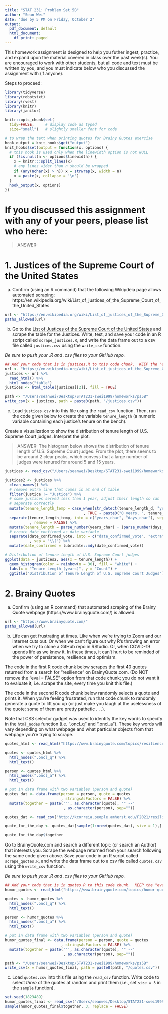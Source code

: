 ```yaml
---
title: "STAT 231: Problem Set 5B"
author: "Sean Wei"
date: "due by 5 PM on Friday, October 2"
output:
  pdf_document: default
  html_document:
    df_print: paged
---
```


This homework assignment is designed to help you futher ingest, practice, and expand upon the material covered in class over the past week(s).  You are encouraged to work with other students, but all code and text must be written by you, and you must indicate below who you discussed the assignment with (if anyone).  

Steps to proceed:

\begin{enumerate}
\item In RStudio, go to File > Open Project, navigate to the folder with the course-content repo, select the course-content project (course-content.Rproj), and click "Open" 
\item Pull the course-content repo (e.g. using the blue-ish down arrow in the Git tab in upper right window)
\item Copy ps5B.Rmd from the course repo to your repo (see page 6 of the GitHub Classroom Guide for Stat231 if needed)
\item Close the course-content repo project in RStudio
\item Open YOUR repo project in RStudio
\item In the ps5B.Rmd file in YOUR repo, replace "YOUR NAME HERE" with your name
\item Add in your responses, committing and pushing to YOUR repo in appropriate places along the way
\item Run "Knit PDF" 
\item Upload the pdf to Gradescope.  Don't forget to select which of your pages are associated with each problem.  \textit{You will not get credit for work on unassigned pages (e.g., if you only selected the first page but your solution spans two pages, you would lose points for any part on the second page that the grader can't see).} 
\end{enumerate}

```r
library(tidyverse)
library(robotstxt)
library(rvest)
library(knitr)
library(janitor)

knitr::opts_chunk$set(
  tidy=FALSE,     # display code as typed
  size="small")   # slightly smaller font for code

# to wrap the text when printing quotes for Brainy Quotes exercise
hook_output = knit_hooks$get("output")
knit_hooks$set(output = function(x, options) {
  # this hook is used only when the linewidth option is not NULL
  if (!is.null(n <- options$linewidth)) {
    x = knitr:::split_lines(x)
    # any lines wider than n should be wrapped
    if (any(nchar(x) > n)) x = strwrap(x, width = n)
    x = paste(x, collapse = '\n')
  }
  hook_output(x, options)
})
```


\newpage 
# If you discussed this assignment with any of your peers, please list who here:

> ANSWER:

\newpage
# 1. Justices of the Supreme Court of the United States 

a. Confirm (using an R command) that the following Wikipdeia page allows automated scraping:
https://en.wikipedia.org/wiki/List_of_justices_of_the_Supreme_Court_of_the_United_States


```r
url <- "https://en.wikipedia.org/wiki/List_of_justices_of_the_Supreme_Court_of_the_United_States"
paths_allowed(url)
```

\newpage
b. Go to the [List of Justices of the Supreme Court of the United States](https://en.wikipedia.org/wiki/List_of_justices_of_the_Supreme_Court_of_the_United_States) and scrape the table for the Justices.  Write, test, and save your code in an R script called `scrape_justices.R`, and write the data frame out to a csv file called `justices.csv` using the `write_csv` function.

*Be sure to push your .R and .csv files to your GitHub repo.*


```r
## Add your code that is in justices.R to this code chunk.  KEEP the "eval=FALSE" option in this code chunk option, as you do NOT want to evaluate it (which would re-scrape the website everytime you knit this file).  (We do want the grader to be able to see the code, though, as you'll only submit this one knit PDF to Gradescope.)
url <- "https://en.wikipedia.org/wiki/List_of_justices_of_the_Supreme_Court_of_the_United_States"
justices <- url %>% 
  read_html() %>% 
  html_nodes("table")
justices <- html_table(justices[[2]], fill = TRUE)

path <- "/Users/seanwei/Desktop/STAT231-swei1999/homeworks/ps5B"
write_csv(x = justices, path = paste0(path, "/justices.csv"))
```


\newpage 
c. Load `justices.csv` into this file using the `read_csv` function.  Then, run the code given below to create the variable `tenure_length` (a numeric variable containing each justice's tenure on the bench).

Create a visualization to show the distribution of tenure length of U.S. Supreme Court judges.  Interpret the plot.

> ANSWER: The histogram below shows the distribution of tenure length of U.S. Supreme Court judges. From the plot, there seems to be around 2 clear peaks, which conveys that a large number of judges were tenured for around 5 and 15 years.

```r
justices <- read_csv("/Users/seanwei/Desktop/STAT231-swei1999/homeworks/ps5b/justices.csv")

justices2 <- justices %>%
  clean_names() %>%
  # remove extra line that comes in at end of table
  filter(justice != "Justice") %>%
  # some justices served less than 1 year, adjust their length so can 
  # separate correctly
  mutate(tenure_length_temp = case_when(str_detect(tenure_length_d, "year") ~ tenure_length_d
                                   , TRUE ~ paste0("0 years, ", tenure_length_d))) %>%
  separate(tenure_length_temp, into = c("years_char", "days_char"), sep = ","
           , remove = FALSE) %>%
  mutate(tenure_length = parse_number(years_char) + (parse_number(days_char)/365)) %>%
  # create date confirmed as date variable
  separate(date_confirmed_vote, into = c("date_confirmed_vote", "extra")
           , sep = "\\(") %>%
  mutate(date_confirmed = lubridate::mdy(date_confirmed_vote))
```

```r
# Distribution of tenure length of U.S. Supreme Court judges
ggplot(data = justices2, aes(x = tenure_length)) +
  geom_histogram(color = rainbow(n = 30), fill = "white") + 
  labs(x = "Tenure Length (years)", y = "Count") + 
  ggtitle("Distribution of Tenure Length of U.S. Supreme Court Judges")
```


\newpage
# 2. Brainy Quotes

a. Confirm (using an R command) that automated scraping of the Brainy Quote webpage (https://www.brainyquote.com/) is allowed.

```r
url <- "https://www.brainyquote.com/"
paths_allowed(url)
```


\newpage
b.  Life can get frustrating at times.  Like when we're trying to Zoom and our internet cuts out.  Or when we can't figure out why R's throwing an error when we try to clone a GitHub repo in RStudio.  Or, when COVID-19 upends life as we knew it.  In these times, it can't hurt to be reminded of the power of persistence, resilience and optimism. 

The code in the first R code chunk below scrapes the first 40 quotes returned from a search for "resilience" on BrainyQuote.com. (Do NOT remove the "eval = FALSE" option from that code chunk; you do not want it to evaluate it, i.e. scrape the site, every time you knit this file.)

The code in the second R code chunk below randomly selects a quote and prints it.  When you're feeling frustrated, run that code chunk to randomly generate a quote to lift you up (or just make you laugh at the uselessness of the quote; some of them are pretty pathetic . . .).

Note that CSS selector gadget was used to identify the key words to specify in the `html_nodes` function (i.e. ".oncl_q" and ".oncl_a").  These key words will vary depending on what webpage and what particular objects from that webpage you're trying to scrape.


```r
quotes_html <- read_html("https://www.brainyquote.com/topics/resilience-quotes")

quotes <- quotes_html %>%
  html_nodes(".oncl_q") %>%
  html_text()

person <- quotes_html %>%
  html_nodes(".oncl_a") %>%
  html_text()

# put in data frame with two variables (person and quote)
quotes_dat <- data.frame(person = person, quote = quotes
                         , stringsAsFactors = FALSE) %>%
  mutate(together = paste('"', as.character(quote), '" --'
                          , as.character(person), sep=""))
```


```r
quotes_dat <- read_csv("http://kcorreia.people.amherst.edu/F2021/resilience_quotes.csv")

quote_for_the_day <- quotes_dat[sample(1:nrow(quotes_dat), size = 1),]

quote_for_the_day$together
```

Go to BrainyQuote.com and search a different topic (or search an Author) that interests you.  Scrape the webpage returned from your search following the same code given above.   Save your code in an R script called `scrape_quotes.R`, and write the data frame out to a csv file called `quotes.csv` using the `write_csv` function. 

*Be sure to push your .R and .csv files to your GitHub repo.*

```r
## Add your code that is in quotes.R to this code chunk.  KEEP the "eval=FALSE" option in this code chunk option, as you do NOT want to evaluate it (which would re-scrape the website everytime you knit this file).  (We do want the grader to be able to see the code, though, as you'll only submit this one knit PDF to Gradescope.)
humor_quotes <- read_html("https://www.brainyquote.com/topics/humor-quotes")

quotes <- humor_quotes %>%
  html_nodes(".oncl_q") %>%
  html_text()

person <- humor_quotes %>%
  html_nodes(".oncl_a") %>%
  html_text()

# put in data frame with two variables (person and quote)
humor_quotes_final <- data.frame(person = person, quote = quotes
                         , stringsAsFactors = FALSE) %>%
  mutate(together = paste('"', as.character(quote), '" --'
                          , as.character(person), sep=""))

path <- "/Users/seanwei/Desktop/STAT231-swei1999/homeworks/ps5B"
write_csv(x = humor_quotes_final, path = paste0(path, "/quotes.csv"))
```


\newpage
c. Load `quotes.csv` into this file using the `read_csv` function.  Write code to select *three* of the quotes at random and print them (i.e., set `size = 3` in the `sample` function).

```r
set.seed(1823489)
humor_quotes_final <- read_csv("/Users/seanwei/Desktop/STAT231-swei1999/homeworks/ps5b/quotes.csv")
sample(humor_quotes_final$together, 3, replace = FALSE)
```


